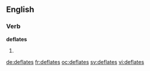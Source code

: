 ==English==

===Verb===
'''deflates'''

# {{third-person singular of|deflate}}

[[de:deflates]]
[[fr:deflates]]
[[oc:deflates]]
[[sv:deflates]]
[[vi:deflates]]